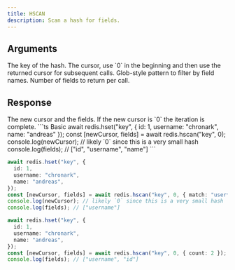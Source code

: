 ```yaml
---
title: HSCAN
description: Scan a hash for fields.
---
```


## Arguments

<ParamField body="key" type="string" required>
  The key of the hash.
</ParamField>

<ParamField body="cursor" type="number">
  The cursor, use `0` in the beginning and then use the returned cursor for subsequent calls.
</ParamField>

<ParamField body="options" type="Object">
  <ParamField body="match" type="string">
    Glob-style pattern to filter by field names.
  </ParamField>
  <ParamField body="count" type="number">
    Number of fields to return per call.
  </ParamField>
</ParamField>

## Response

<ResponseField type="[number, string[]]" required>
  The new cursor and the fields.
  If the new cursor is `0` the iteration is complete.
</ResponseField>

<RequestExample>
```ts Basic
await redis.hset("key", {
  id: 1,
  username: "chronark",
  name: "andreas"
 });
const [newCursor, fields] = await redis.hscan("key", 0);
console.log(newCursor); // likely `0` since this is a very small hash
console.log(fields); // ["id", "username", "name"]
```

```ts Match
await redis.hset("key", {
  id: 1,
  username: "chronark",
  name: "andreas",
});
const [newCursor, fields] = await redis.hscan("key", 0, { match: "user*" });
console.log(newCursor); // likely `0` since this is a very small hash
console.log(fields); // ["username"]
```


```ts Count
await redis.hset("key", {
  id: 1,
  username: "chronark",
  name: "andreas",
});
const [newCursor, fields] = await redis.hscan("key", 0, { count: 2 });
console.log(fields); // ["username", "id"]
```
</RequestExample>
